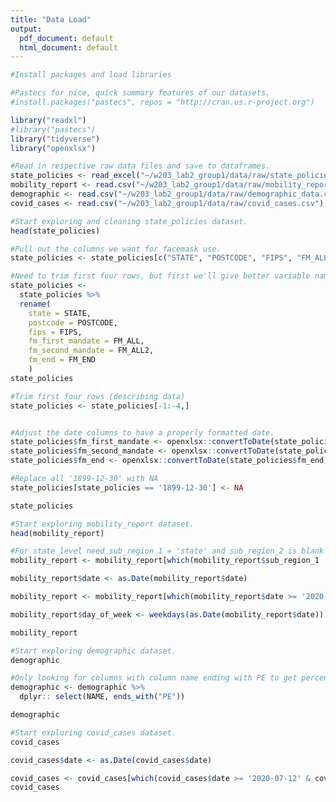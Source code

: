 ```yaml
---
title: "Data Load"
output:
  pdf_document: default
  html_document: default
---
```

```r
#Install packages and load libraries 

#Pastecs for nice, quick summary features of our datasets. 
#install.packages("pastecs", repos = "http://cran.us.r-project.org")

library("readxl")
#library("pastecs")
library("tidyverse")
library("openxlsx")

```


```r
#Read in respective raw data files and save to dataframes.  
state_policies <- read_excel("~/w203_lab2_group1/data/raw/state_policies.xlsx")
mobility_report <- read.csv("~/w203_lab2_group1/data/raw/mobility_report.csv")
demographic <- read.csv("~/w203_lab2_group1/data/raw/demographic_data.csv")
covid_cases <- read.csv("~/w203_lab2_group1/data/raw/covid_cases.csv")
```

```r
#Start exploring and cleaning state_policies dataset. 
head(state_policies)

#Pull out the columns we want for facemask use.
state_policies <- state_policies[c("STATE", "POSTCODE", "FIPS", "FM_ALL", "FM_ALL2", "FM_END")]

#Need to trim first four rows, but first we'll give better variable names
state_policies <- 
  state_policies %>%
  rename(
    state = STATE, 
    postcode = POSTCODE, 
    fips = FIPS, 
    fm_first_mandate = FM_ALL, 
    fm_second_mandate = FM_ALL2, 
    fm_end = FM_END
    )
state_policies

#Trim first four rows (describing data)
state_policies <- state_policies[-1:-4,]


#Adjust the date columns to have a properly formatted date.
state_policies$fm_first_mandate <- openxlsx::convertToDate(state_policies$fm_first_mandate)
state_policies$fm_second_mandate <- openxlsx::convertToDate(state_policies$fm_second_mandate)
state_policies$fm_end <- openxlsx::convertToDate(state_policies$fm_end)

#Replace all '1899-12-30' with NA
state_policies[state_policies == '1899-12-30'] <- NA

state_policies


```

```r
#Start exploring mobility_report dataset. 
head(mobility_report)

#For state level need sub_region_1 = 'state' and sub_region_2 is blank
mobility_report <- mobility_report[which(mobility_report$sub_region_1 != '' & mobility_report$sub_region_2 == ''),]

mobility_report$date <- as.Date(mobility_report$date)

mobility_report <- mobility_report[which(mobility_report$date >= '2020-06-21' & mobility_report$date <= '2020-07-04'),]

mobility_report$day_of_week <- weekdays(as.Date(mobility_report$date))

mobility_report

```

```r
#Start exploring demographic dataset. 
demographic

#Only looking for columns with column name ending with PE to get percentages by state. 
demographic <- demographic %>% 
  dplyr:: select(NAME, ends_with("PE"))

demographic

```

```r
#Start exploring covid_cases dataset. 
covid_cases

covid_cases$date <- as.Date(covid_cases$date)

covid_cases <- covid_cases[which(covid_cases$date >= '2020-07-12' & covid_cases$date <= '2020-07-25'),]
covid_cases
```

